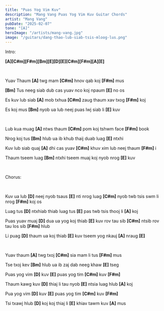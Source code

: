 ```yaml
---
title: "Puas Yog Vim Kuv"
description: "Mang Vang Puas Yog Vim Kuv Guitar Chords"
artist: "Mang Vang"
pubDate: "2025-02-07"
tone: "[A]"
heroImage: "/artists/mang-vang.jpg"
image: "/guitars/dang-thao-lub-siab-tsis-mloog-lus.png"
---
```


Intro:

<b>[A][C#m][F#m][Bm][E][D][E][C#m][F#m][A][E]</b>

<br />

Yuav Thaum <b>[A]</b> twg mam <b>[C#m]</b> hnov qab koj <b>[F#m]</b> mus

<b>[Bm]</b> Tus neeg siab dub cas yuav nco koj npaum <b>[E]</b> no os

Es kuv lub siab <b>[A]</b> mob txhua <b>[C#m]</b> zaug thaum xav txog <b>[F#m]</b> koj

Es koj mus <b>[Bm]</b> nyob ua lub neej puas lwj siab li <b>[E]</b> kuv

<br />

Lub kua muag <b>[A]</b> ntws thaum <b>[C#m]</b> pom koj tshwm face <b>[F#m]</b> book

Nrog koj tus <b>[Bm]</b> hlub ua ib khub thaij duab luag <b>[E]</b> ntxhi

Kuv lub siab quaj <b>[A]</b> dhi cas yuav <b>[C#m]</b> khuv xim lub neej thaum <b>[F#m]</b> i

Thaum tseem luag <b>[Bm]</b> ntxhi tseem muaj koj nyob nrog <b>[E]</b> kuv

<br />

Chorus:

<br />

Kuv ua lub <b>[D]</b> neej nyob tsaus <b>[E]</b> nti nrog luag <b>[C#m]</b> nyob twb tsis swm li nrog <b>[F#m]</b> koj os

Luag tus <b>[D]</b> ntxhiab thiab luag tus <b>[E]</b> pas twb tsis thooj li <b>[A]</b> koj

Puas yuav muaj <b>[D]</b> dua ua yog koj thiab <b>[E]</b> kuv rov tau sib <b>[C#m]</b> ntsib rov tau los sib <b>[F#m]</b> hlub

Li puag <b>[D]</b> thaum ua koj thiab <b>[E]</b> kuv tseem yog nkauj <b>[A]</b> nraug <b>[E]</b>

<br />

Yuav thaum <b>[A]</b> twg txoj <b>[C#m]</b> sia mam li tus <b>[F#m]</b> mus

Tse txoj kev <b>[Bm]</b> hlub ua ib zaj dab neeg khaw <b>[E]</b> tseg

Puas yog vim <b>[D]</b> kuv <b>[E]</b> puas yog tim <b>[C#m]</b> kuv <b>[F#m]</b>

Thaum kawg kuv <b>[D]</b> thiaj li tau nyob <b>[E]</b> ntsia luag hlub <b>[A]</b> koj

Pua yog vim <b>[D]</b> kuv <b>[E]</b> puas yog tim <b>[C#m]</b> kuv <b>[F#m]</b>

Tsi txawj hlub <b>[D]</b> koj koj thiaj li <b>[E]</b> khiav tawm kuv <b>[A]</b> mus

